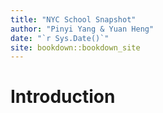 ```yaml
--- 
title: "NYC School Snapshot"
author: "Pinyi Yang & Yuan Heng"
date: "`r Sys.Date()`"
site: bookdown::bookdown_site
---
```


# Introduction
